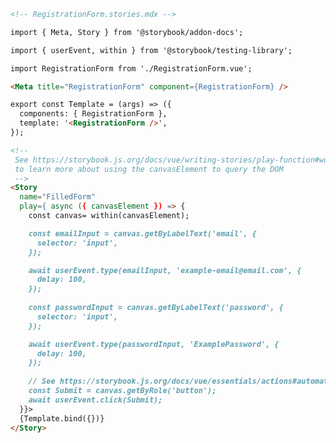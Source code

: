 ```md
<!-- RegistrationForm.stories.mdx -->

import { Meta, Story } from '@storybook/addon-docs';

import { userEvent, within } from '@storybook/testing-library';

import RegistrationForm from './RegistrationForm.vue';

<Meta title="RegistrationForm" component={RegistrationForm} />

export const Template = (args) => ({
  components: { RegistrationForm },
  template: '<RegistrationForm />',
});

<!--  
 See https://storybook.js.org/docs/vue/writing-stories/play-function#working-with-the-canvas
 to learn more about using the canvasElement to query the DOM
 -->
<Story
  name="FilledForm"
  play={ async ({ canvasElement }) => {
    const canvas= within(canvasElement);

    const emailInput = canvas.getByLabelText('email', {
      selector: 'input',
    });

    await userEvent.type(emailInput, 'example-email@email.com', {
      delay: 100,
    });
    
    const passwordInput = canvas.getByLabelText('password', {
      selector: 'input',
    });

    await userEvent.type(passwordInput, 'ExamplePassword', {
      delay: 100,
    });
    
    // See https://storybook.js.org/docs/vue/essentials/actions#automatically-matching-args to learn how to setup logging in the Actions panel
    const Submit = canvas.getByRole('button');
    await userEvent.click(Submit);
  }}>
  {Template.bind({})}
</Story>
```